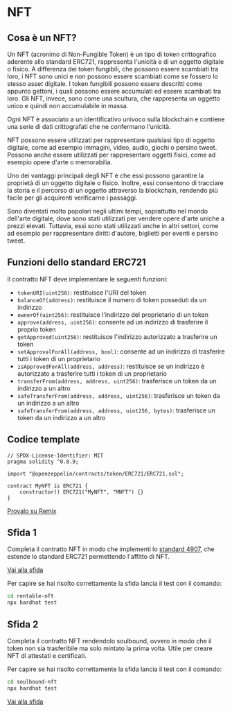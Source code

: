 # NFT

## Cosa è un NFT?

Un NFT (acronimo di Non-Fungible Token) è un tipo di token crittografico aderente allo standard ERC721, rappresenta l'unicità e di un oggetto digitale o fisico. A differenza dei token fungibili, che possono essere scambiati tra loro, i NFT sono unici e non possono essere scambiati come se fossero lo stesso asset digitale. I token fungibili possono essere descritti come appunto gettoni, i quali possono essere accumulati ed essere scambiati tra loro. Gli NFT, invece, sono come una scultura, che rappresenta un oggetto unico e quindi non accumulabile in massa.

Ogni NFT è associato a un identificativo univoco sulla blockchain e contiene una serie di dati crittografati che ne confermano l'unicità.

NFT possono essere utilizzati per rappresentare qualsiasi tipo di oggetto digitale, come ad esempio immagini, video, audio, giochi o persino tweet. Possono anche essere utilizzati per rappresentare oggetti fisici, come ad esempio opere d'arte o memorabilia.

Uno dei vantaggi principali degli NFT è che essi possono garantire la proprietà di un oggetto digitale o fisico. Inoltre, essi consentono di tracciare la storia e il percorso di un oggetto attraverso la blockchain, rendendo più facile per gli acquirenti verificarne i passaggi.

Sono diventati molto popolari negli ultimi tempi, soprattutto nel mondo dell'arte digitale, dove sono stati utilizzati per vendere opere d'arte uniche a prezzi elevati. Tuttavia, essi sono stati utilizzati anche in altri settori, come ad esempio per rappresentare diritti d'autore, biglietti per eventi e persino tweet.

## Funzioni dello standard ERC721

Il contratto NFT deve implementare le seguenti funzioni:

- `tokenURI(uint256)`: restituisce l'URI del token
- `balanceOf(address)`: restituisce il numero di token posseduti da un indirizzo
- `ownerOf(uint256)`: restituisce l'indirizzo del proprietario di un token
- `approve(address, uint256)`: consente ad un indirizzo di trasferire il proprio token
- `getApproved(uint256)`: restituisce l'indirizzo autorizzato a trasferire un token
- `setApprovalForAll(address, bool)`: consente ad un indirizzo di trasferire tutti i token di un proprietario
- `isApprovedForAll(address, address)`: restituisce se un indirizzo è autorizzato a trasferire tutti i token di un proprietario
- `transferFrom(address, address, uint256)`: trasferisce un token da un indirizzo a un altro
- `safeTransferFrom(address, address, uint256)`: trasferisce un token da un indirizzo a un altro
- `safeTransferFrom(address, address, uint256, bytes)`: trasferisce un token da un indirizzo a un altro

## Codice template

```solidity filename="Nft.sol" copy
// SPDX-License-Identifier: MIT
pragma solidity ^0.8.9;

import "@openzeppelin/contracts/token/ERC721/ERC721.sol";

contract MyNFT is ERC721 {
    constructor() ERC721("MyNFT", "MNFT") {}
}

```

[Provalo su Remix](https://remix.ethereum.org/#code=Ly8gU1BEWC1MaWNlbnNlLUlkZW50aWZpZXI6IE1JVApwcmFnbWEgc29saWRpdHkgXjAuOC45OwoKaW1wb3J0ICJAb3BlbnplcHBlbGluL2NvbnRyYWN0c0A0LjguMC90b2tlbi9FUkM3MjEvRVJDNzIxLnNvbCI7Cgpjb250cmFjdCBNeU5GVCBpcyBFUkM3MjEgewogICAgY29uc3RydWN0b3IoKSBFUkM3MjEoIk15TkZUIiwgIk1ORlQiKSB7fQp9Cg)

## Sfida 1

Completa il contratto NFT in modo che implementi lo [standard 4907](https://eips.ethereum.org/EIPS/eip-4907#abstract), che estende lo standard ERC721 permettendo l'affitto di NFT.

[Vai alla sfida](https://github.com/blockchainsigint/sfide-blockchain/tree/main/rentable-nft)

Per capire se hai risolto correttamente la sfida lancia il test con il comando:

```bash
cd rentable-nft
npx hardhat test
```

## Sfida 2

Completa il contratto NFT rendendolo soulbound, ovvero in modo che il token non sia trasferibile ma solo mintato la prima volta. Utile per creare NFT di attestati e certificati.

Per capire se hai risolto correttamente la sfida lancia il test con il comando:

```bash
cd soulbound-nft
npx hardhat test
```

[Vai alla sfida](https://github.com/blockchainsigint/sfide-blockchain/tree/main/soulbound-nft)
